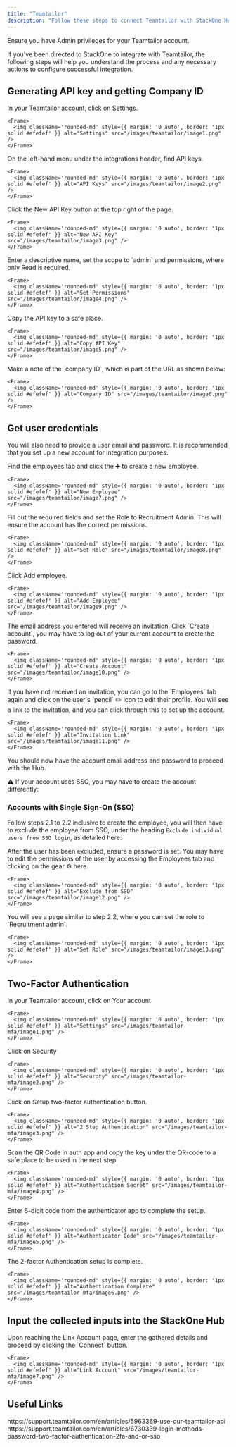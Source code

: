 ```yaml
---
title: "Teamtailor"
description: "Follow these steps to connect Teamtailor with StackOne Hub successfully."
---
```



<Warning>
  Ensure you have Admin privileges for your Teamtailor account.
</Warning>

If you've been directed to StackOne to integrate with Teamtailor, the following steps will help you understand the process and any necessary actions to configure successful integration.

## Generating API key and getting Company ID

<Steps>
  <Step title="Navigate to Settings">
    In your Teamtailor account, click on Settings.

    <Frame>
      <img className='rounded-md' style={{ margin: '0 auto', border: '1px solid #efefef' }} alt="Settings" src="/images/teamtailor/image1.png" />
    </Frame>
  </Step>

  <Step title="Find API Keys">
    On the left-hand menu under the integrations header, find API keys.

    <Frame>
      <img className='rounded-md' style={{ margin: '0 auto', border: '1px solid #efefef' }} alt="API Keys" src="/images/teamtailor/image2.png" />
    </Frame>
  </Step>

  <Step title="Create a New API Key">
    Click the New API Key button at the top right of the page.

    <Frame>
      <img className='rounded-md' style={{ margin: '0 auto', border: '1px solid #efefef' }} alt="New API Key" src="/images/teamtailor/image3.png" />
    </Frame>
  </Step>

  <Step title="Set Name and Permissions">
    Enter a descriptive name, set the scope to `admin` and permissions, where only Read is required.

    <Frame>
      <img className='rounded-md' style={{ margin: '0 auto', border: '1px solid #efefef' }} alt="Set Permissions" src="/images/teamtailor/image4.png" />
    </Frame>
  </Step>

  <Step title="Copy API Key">
    Copy the API key to a safe place.

    <Frame>
      <img className='rounded-md' style={{ margin: '0 auto', border: '1px solid #efefef' }} alt="Copy API Key" src="/images/teamtailor/image5.png" />
    </Frame>
  </Step>

  <Step title="Get Company ID">
    Make a note of the `company ID`, which is part of the URL as shown below:

    <Frame>
      <img className='rounded-md' style={{ margin: '0 auto', border: '1px solid #efefef' }} alt="Company ID" src="/images/teamtailor/image6.png" />
    </Frame>
  </Step>
</Steps>

## Get user credentials

You will also need to provide a user email and password. It is recommended that you set up a new account for integration purposes.

<Steps>
  <Step title="Create a New Employee">
    Find the employees tab and click the ➕ to create a new employee.

    <Frame>
      <img className='rounded-md' style={{ margin: '0 auto', border: '1px solid #efefef' }} alt="New Employee" src="/images/teamtailor/image7.png" />
    </Frame>
  </Step>

  <Step title="Fill Out Required Fields">
    Fill out the required fields and set the Role to Recruitment Admin. This will ensure the account has the correct permissions.

    <Frame>
      <img className='rounded-md' style={{ margin: '0 auto', border: '1px solid #efefef' }} alt="Set Role" src="/images/teamtailor/image8.png" />
    </Frame>
  </Step>

  <Step title="Add Employee">
    Click Add employee.

    <Frame>
      <img className='rounded-md' style={{ margin: '0 auto', border: '1px solid #efefef' }} alt="Add Employee" src="/images/teamtailor/image9.png" />
    </Frame>
  </Step>

  <Step title="Create Account">
    The email address you entered will receive an invitation. Click `Create account`, you may have to log out of your current account to create the password.

    <Frame>
      <img className='rounded-md' style={{ margin: '0 auto', border: '1px solid #efefef' }} alt="Create Account" src="/images/teamtailor/image10.png" />
    </Frame>
  </Step>

  <Step title="Find the Invitation Link">
    If you have not received an invitation, you can go to the `Employees` tab again and click on the user's `pencil` ✏️ icon to edit their profile. You will see a link to the invitation, and you can click through this to set up the account.

    <Frame>
      <img className='rounded-md' style={{ margin: '0 auto', border: '1px solid #efefef' }} alt="Invitation Link" src="/images/teamtailor/image11.png" />
    </Frame>
  </Step>

  <Step title="Get Account Email and Password">
    You should now have the account email address and password to proceed with the Hub.
  </Step>
</Steps>

⚠️ If your account uses SSO, you may have to create the account differently:

### Accounts with Single Sign-On (SSO)

Follow steps 2.1 to 2.2 inclusive to create the employee, you will then have to exclude the employee from SSO, under the heading `Exclude individual users from SSO login`, as detailed here:

<Steps>
  <Step title="Exclude from SSO">
    After the user has been excluded, ensure a password is set. You may have to edit the permissions of the user by accessing the Employees tab and clicking on the gear ⚙️ here.

    <Frame>
      <img className='rounded-md' style={{ margin: '0 auto', border: '1px solid #efefef' }} alt="Exclude from SSO" src="/images/teamtailor/image12.png" />
    </Frame>
  </Step>

  <Step title="Set Role">
    You will see a page similar to step 2.2, where you can set the role to `Recruitment admin`.

    <Frame>
      <img className='rounded-md' style={{ margin: '0 auto', border: '1px solid #efefef' }} alt="Set Role" src="/images/teamtailor/image13.png" />
    </Frame>
  </Step>
</Steps>

## Two-Factor Authentication

<Steps>
  <Step title="Set up 2FA on your user profile">
    In your Teamtailor account, click on Your account

    <Frame>
      <img className='rounded-md' style={{ margin: '0 auto', border: '1px solid #efefef' }} alt="Settings" src="/images/teamtailor-mfa/image1.png" />
    </Frame>
  </Step>

  <Step title="Security">
    Click on Security

    <Frame>
      <img className='rounded-md' style={{ margin: '0 auto', border: '1px solid #efefef' }} alt="Securoty" src="/images/teamtailor-mfa/image2.png" />
    </Frame>
  </Step>

  <Step title="Setup 2-factor authentication">
    Click on Setup two-factor authentication button.

    <Frame>
      <img className='rounded-md' style={{ margin: '0 auto', border: '1px solid #efefef' }} alt="2 Step Authentication" src="/images/teamtailor-mfa/image3.png" />
    </Frame>
  </Step>

  <Step title="2-Factor Authentication Secret">
    Scan the QR Code in auth app and copy the key under the QR-code to a safe place to be used in the next step.

    <Frame>
      <img className='rounded-md' style={{ margin: '0 auto', border: '1px solid #efefef' }} alt="Authentication Secret" src="/images/teamtailor-mfa/image4.png" />
    </Frame>
  </Step>

  <Step title="Enter 6-digit code">
    Enter 6-digit code from the authenticator app to complete the setup.

    <Frame>
      <img className='rounded-md' style={{ margin: '0 auto', border: '1px solid #efefef' }} alt="Authenticator Code" src="/images/teamtailor-mfa/image5.png" />
    </Frame>
  </Step>

  <Step title="2-factor Authentication Complete">
    The 2-factor Authentication setup is complete.

    <Frame>
      <img className='rounded-md' style={{ margin: '0 auto', border: '1px solid #efefef' }} alt="Authentication Complete" src="/images/teamtailor-mfa/image6.png" />
    </Frame>
  </Step>
</Steps>

## Input the collected inputs into the StackOne Hub

<Steps>
  <Step title="Link Account">
    Upon reaching the Link Account page, enter the gathered details and proceed by clicking the `Connect` button.

    <Frame>
      <img className='rounded-md' style={{ margin: '0 auto', border: '1px solid #efefef' }} alt="Link Account" src="/images/teamtailor-mfa/image7.png" />
    </Frame>
  </Step>
</Steps>

<IntegrationFooter />

## Useful Links
<Card title="API Reference" icon="link" href="https://support.teamtailor.com/en/articles/5963369-use-our-teamtailor-api">
    https://support.teamtailor.com/en/articles/5963369-use-our-teamtailor-api
</Card>
<Card title="Two-Factor Authentication" icon="link" href="https://support.teamtailor.com/en/articles/6730339-login-methods-password-two-factor-authentication-2fa-and-or-sso">
    https://support.teamtailor.com/en/articles/6730339-login-methods-password-two-factor-authentication-2fa-and-or-sso
</Card>